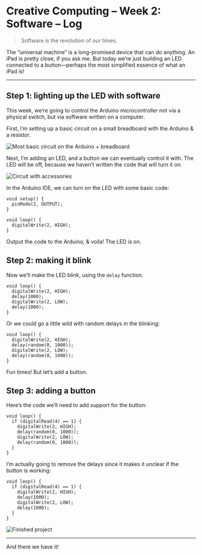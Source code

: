 # Creative Computing – Week 2: Software – Log

> Software is the revolution of our times.

The “universal machine” is a long-promised device that can do anything. An iPad is pretty close, if you ask me. But today we’re just building an LED connected to a button—perhaps the most simplified essence of what an iPad is!

***

## Step 1: lighting up the LED with software

This week, we’re going to control the Arduino microcontroller not via a physical switch, but via software written on a computer.

First, I’m setting up a basic circuit on a small breadboard with the Arduino & a resistor.

<img src="http://itp.nyu.edu/classes/cc-f19-do/files/2019/09/IMG_0829.jpeg" alt="Most basic circuit on the Arduino + breadboard" />

Next, I’m adding an LED, and a button we can eventually control it with.
The LED will be off, because we haven’t written the code that will turn it on.

<img src="http://itp.nyu.edu/classes/cc-f19-do/files/2019/09/IMG_0830.jpeg" alt="Circuit with accessories" />

In the Arduino IDE, we can turn on the LED with some basic code:

```
void setup() {
  pinMode(2, OUTPUT);
}

void loop() {
  digitalWrite(2, HIGH);
}
```

Output the code to the Arduino, & voila! The LED is on.

## Step 2: making it blink

Now we’ll make the LED blink, using the `delay` function.

```
void loop() {
  digitalWrite(2, HIGH);
  delay(1000);
  digitalWrite(2, LOW);
  delay(1000);
}
```

Or we could go a little wild with random delays in the blinking:

```
void loop() {
  digitalWrite(2, HIGH);
  delay(random(0, 1000));
  digitalWrite(2, LOW);
  delay(random(0, 1000));
}
```

Fun times! But let’s add a button.

## Step 3: adding a button

Here’s the code we’ll need to add support for the button:

```
void loop() {
  if (digitalRead(4) == 1) {
    digitalWrite(2, HIGH);
    delay(random(0, 1000));
    digitalWrite(2, LOW);
    delay(random(0, 1000));
  }
}
```

I’m actually going to remove the delays since it makes it unclear if the button is working:

```
void loop() {
  if (digitalRead(4) == 1) {
    digitalWrite(2, HIGH);
    delay(1000);
    digitalWrite(2, LOW);
    delay(1000);
  }
}
```

<img src="http://itp.nyu.edu/classes/cc-f19-do/files/2019/09/2019-09-17_final.jpeg" alt="Finished project" />

***

And there we have it!

